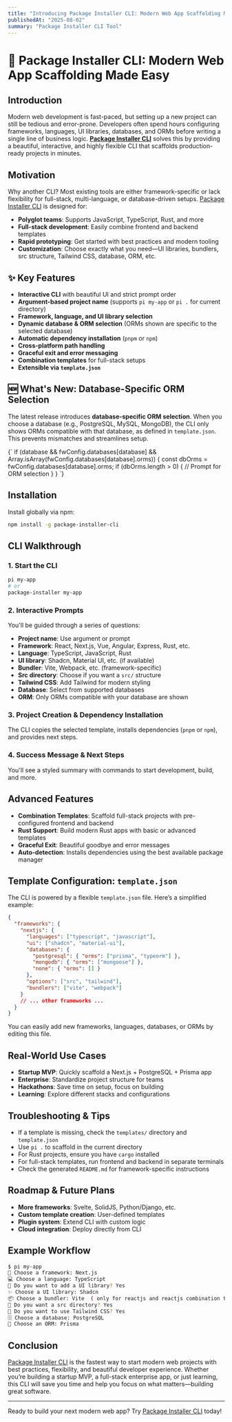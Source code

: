 ```yaml
---
title: "Introducing Package Installer CLI: Modern Web App Scaffolding Made Easy"
publishedAt: "2025-08-02"
summary: "Package Installer CLI Tool"
---
```



# 🚀 Package Installer CLI: Modern Web App Scaffolding Made Easy

## Introduction

Modern web development is fast-paced, but setting up a new project can still be tedious and error-prone. Developers often spend hours configuring frameworks, languages, UI libraries, databases, and ORMs before writing a single line of business logic. **[Package Installer CLI](https://www.npmjs.com/package/package-installer-cli)** solves this by providing a beautiful, interactive, and highly flexible CLI that scaffolds production-ready projects in minutes.

## Motivation

Why another CLI? Most existing tools are either framework-specific or lack flexibility for full-stack, multi-language, or database-driven setups. [Package Installer CLI](https://www.npmjs.com/package/package-installer-cli) is designed for:

- **Polyglot teams**: Supports JavaScript, TypeScript, Rust, and more
- **Full-stack development**: Easily combine frontend and backend templates
- **Rapid prototyping**: Get started with best practices and modern tooling
- **Customization**: Choose exactly what you need—UI libraries, bundlers, src structure, Tailwind CSS, database, ORM, etc.

## ✨ Key Features

- **Interactive CLI** with beautiful UI and strict prompt order
- **Argument-based project name** (supports `pi my-app` or `pi .` for current directory)
- **Framework, language, and UI library selection**
- **Dynamic database & ORM selection** (ORMs shown are specific to the selected database)
- **Automatic dependency installation** (`pnpm` or `npm`)
- **Cross-platform path handling**
- **Graceful exit and error messaging**
- **Combination templates** for full-stack setups
- **Extensible via `template.json`**

## 🆕 What's New: Database-Specific ORM Selection

The latest release introduces **database-specific ORM selection**. When you choose a database (e.g., PostgreSQL, MySQL, MongoDB), the CLI only shows ORMs compatible with that database, as defined in `template.json`. This prevents mismatches and streamlines setup.

<Highlight>
{`
if (database && fwConfig.databases[database] && Array.isArray(fwConfig.databases[database].orms)) {
  const dbOrms = fwConfig.databases[database].orms;
  if (dbOrms.length > 0) {
    // Prompt for ORM selection
  }
}
`}
</Highlight>

## Installation

Install globally via npm:

```bash
npm install -g package-installer-cli
```

## CLI Walkthrough

### 1. Start the CLI

```bash
pi my-app
# or
package-installer my-app
```

### 2. Interactive Prompts

You'll be guided through a series of questions:

- **Project name**: Use argument or prompt
- **Framework**: React, Next.js, Vue, Angular, Express, Rust, etc.
- **Language**: TypeScript, JavaScript, Rust
- **UI library**: Shadcn, Material UI, etc. (if available)
- **Bundler**: Vite, Webpack, etc. (framework-specific)
- **Src directory**: Choose if you want a `src/` structure
- **Tailwind CSS**: Add Tailwind for modern styling
- **Database**: Select from supported databases
- **ORM**: Only ORMs compatible with your database are shown

### 3. Project Creation & Dependency Installation

The CLI copies the selected template, installs dependencies (`pnpm` or `npm`), and provides next steps.

### 4. Success Message & Next Steps

You'll see a styled summary with commands to start development, build, and more.

## Advanced Features

- **Combination Templates**: Scaffold full-stack projects with pre-configured frontend and backend
- **Rust Support**: Build modern Rust apps with basic or advanced templates
- **Graceful Exit**: Beautiful goodbye and error messages
- **Auto-detection**: Installs dependencies using the best available package manager

## Template Configuration: `template.json`

The CLI is powered by a flexible `template.json` file. Here’s a simplified example:

```json
{
  "frameworks": {
    "nextjs": {
      "languages": ["typescript", "javascript"],
      "ui": ["shadcn", "material-ui"],
      "databases": {
        "postgresql": { "orms": ["prisma", "typeorm"] },
        "mongodb": { "orms": ["mongoose"] },
        "none": { "orms": [] }
      },
      "options": ["src", "tailwind"],
      "bundlers": ["vite", "webpack"]
    }
    // ... other frameworks ...
  }
}
```

You can easily add new frameworks, languages, databases, or ORMs by editing this file.

## Real-World Use Cases

- **Startup MVP**: Quickly scaffold a Next.js + PostgreSQL + Prisma app
- **Enterprise**: Standardize project structure for teams
- **Hackathons**: Save time on setup, focus on building
- **Learning**: Explore different stacks and configurations

## Troubleshooting & Tips

- If a template is missing, check the `templates/` directory and `template.json`
- Use `pi .` to scaffold in the current directory
- For Rust projects, ensure you have `cargo` installed
- For full-stack templates, run frontend and backend in separate terminals
- Check the generated `README.md` for framework-specific instructions

## Roadmap & Future Plans

- **More frameworks**: Svelte, SolidJS, Python/Django, etc.
- **Custom template creation**: User-defined templates
- **Plugin system**: Extend CLI with custom logic
- **Cloud integration**: Deploy directly from CLI

## Example Workflow

```bash
$ pi my-app
🚀 Choose a framework: Next.js
💻 Choose a language: TypeScript
🧩 Do you want to add a UI library? Yes
✨ Choose a UI library: Shadcn
📦 Choose a bundler: Vite  ( only for reactjs and reactjs combination templates )
📂 Do you want a src directory? Yes
🎨 Do you want to use Tailwind CSS? Yes
🗄️ Choose a database: PostgreSQL
🔧 Choose an ORM: Prisma
```

## Conclusion

[Package Installer CLI](https://www.npmjs.com/package/package-installer-cli) is the fastest way to start modern web projects with best practices, flexibility, and beautiful developer experience. Whether you’re building a startup MVP, a full-stack enterprise app, or just learning, this CLI will save you time and help you focus on what matters—building great software.

---

Ready to build your next modern web app? Try [Package Installer CLI](https://www.npmjs.com/package/package-installer-cli) today!
